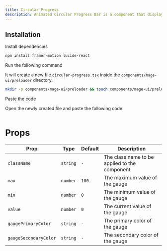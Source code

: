 ```yaml
---
title: Circular Progress
description: Animated Circular Progress Bar is a component that displays a circular gauge with a percentage value.
---
```


<ComponentPreview name="preloader-circular-progress--docs" />

## Installation

<Steps>
<Step>Install dependencies</Step>

```bash
npm install framer-motion lucide-react
```

<Step>Run the following command</Step>

It will create a new file `circular-progress.tsx` inside the `components/mage-ui/preloader` directory.

```bash 
mkdir -p components/mage-ui/preloader && touch components/mage-ui/preloader/circular-progress.tsx
```

<Step>Paste the code</Step> 

Open the newly created file and paste the following code:

```jsx file=<rootDir>/mage-ui/preloader/circular-progress.tsx

```
</Steps>

# Props

| Prop                 | Type    | Default | Description                                 |
|----------------------|--------|---------|---------------------------------------------|
| `className`         | `string` | `-`     | The class name to be applied to the component |
| `max`              | `number` | `100`   | The maximum value of the gauge              |
| `min`              | `number` | `0`     | The minimum value of the gauge              |
| `value`            | `number` | `0`     | The current value of the gauge              |
| `gaugePrimaryColor`   | `string` | `-`     | The primary color of the gauge              |
| `gaugeSecondaryColor` | `string` | `-`     | The secondary color of the gauge            |


